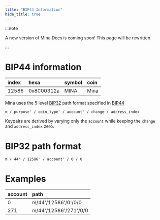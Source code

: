 ```yaml
---
title: "BIP44 Information"
hide_title: true
---
```


:::note

A new version of Mina Docs is coming soon! This page will be rewritten.

:::


# BIP44 information

| index | hexa       | symbol | coin                              |
|:------|:-----------|:-------|:----------------------------------|
| 12586 | 0x8000312a | MINA   | [Mina](https://minaprotocol.com/) |

Mina uses the 5 level [BIP32](https://github.com/bitcoin/bips/blob/master/bip-0032.mediawiki) path format specified in [BIP44](https://github.com/bitcoin/bips/blob/master/bip-0044.mediawiki)

```
m / purpose' / coin_type' / account' / change / address_index
```

Keypairs are derived by varying only the ``account`` while keeping the ``change`` and ``address_index`` zero.

# BIP32 path format

```
m / 44' / 12586' / account' / 0 / 0
```

# Examples

| account | path                    |
|:--------|:------------------------|
| 0       | m/44'/12586'/0'/0/0     |
| 271     | m/44'/12586'/271'/0/0   |
